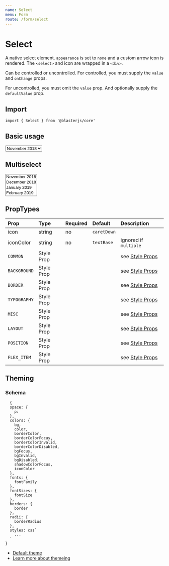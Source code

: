 ```yaml
---
name: Select
menu: Form
route: /form/select
---
```



# Select

A native select element. `appearance` is set to `none` and a custom arrow icon is
rendered. The `<select>` and icon are wrapped in a `<div>`.

Can be controlled or uncontrolled. For controlled, you must supply the
`value` and `onChange` props.

For uncontrolled, you must omit the `value` prop. And optionally supply the
`defaultValue` prop.

## Import
`import { Select } from '@blasterjs/core'`

## Basic usage

<Playground>
    <Select>
        <option>November 2018</option>
        <option>December 2018</option>
        <option>January 2019</option>
        <option>February 2019</option>
    </Select>
</Playground>


## Multiselect

<Playground>
    <Select multiple>
        <option>November 2018</option>
        <option>December 2018</option>
        <option>January 2019</option>
        <option>February 2019</option>
    </Select>
</Playground>


## PropTypes

| Prop | Type | Required | Default | Description |
|:-----|:-----|:---------|:--------|:------------|
| icon | string | no | `caretDown` | |
| iconColor | string | no | `textBase` | ignored if `multiple` |
| `COMMON` | Style Prop |  |  | see [Style Props](/style-props) |
| `BACKGROUND` | Style Prop |  |  | see [Style Props](/style-props) |
| `BORDER` | Style Prop |  |  | see [Style Props](/style-props) |
| `TYPOGRAPHY` | Style Prop |  |  | see [Style Props](/style-props) |
| `MISC` | Style Prop |  |  | see [Style Props](/style-props) |
| `LAYOUT` | Style Prop |  |  | see [Style Props](/style-props) |
| `POSITION` | Style Prop |  |  | see [Style Props](/style-props) |
| `FLEX_ITEM` | Style Prop |  |  | see [Style Props](/style-props) |


## Theming

### Schema
```
  {
  space: {
    p:
  },
  colors: {
    bg,
    color,
    borderColor,
    borderColorFocus,
    borderColorInvalid,
    borderColorDisabled,
    bgFocus,
    bgInvalid,
    bgDisabled,
    shadowColorFocus,
    iconColor
  },
  fonts: {
    fontFamily
  },
  fontSizes: {
    fontSize
  },
  borders: {
    border
  },
  radii: {
    borderRadius
  },
  styles: css`
    ...
  `
}
```

- [Default theme](https://github.com/raster-foundry/blasterjs/tree/master/packages/core/theme/components/select)
- [Learn more about themeing](#)
